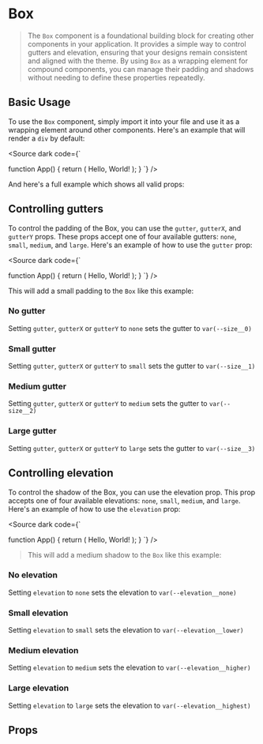 

<Meta of={BoxStories} />

# Box

> The `Box` component is a foundational building block for creating other components in your application. It provides 
a simple way to control gutters and elevation, ensuring that your designs remain consistent and aligned with the theme.
By using `Box` as a wrapping element for compound components, you can manage their padding and shadows without needing 
to define these properties repeatedly.

## Basic Usage

To use the `Box` component, simply import it into your file and use it as a wrapping element around other components. 
Here's an example that will render a `div` by default:

<Source dark code={`

function App() {
    return (
        <Box>Hello, World!</Box>
    );
}
`} />

And here's a full example which shows all valid props:

<Source dark />

## Controlling gutters

To control the padding of the Box, you can use the `gutter`, `gutterX`, and `gutterY` props. These props accept one of 
four available gutters: `none`, `small`, `medium`, and `large`. Here's an example of how to use the `gutter` prop:

<Source dark code={`

function App() {
    return (
        <Box gutter="small">Hello, World!</Box>
    );
}
`} />

This will add a small padding to the `Box` like this example:

<Canvas>
    <Story of={BoxStories.SmallGutter} />
</Canvas>

### No gutter

Setting `gutter`, `gutterX` or `gutterY` to `none` sets the gutter to `var(--size__0)`

<Canvas>
    <Story of={BoxStories.NoGutter} />
</Canvas>

### Small gutter

Setting `gutter`, `gutterX` or `gutterY` to `small` sets the gutter to `var(--size__1)`

<Canvas>
    <Story of={BoxStories.SmallGutter} />
</Canvas>

### Medium gutter

Setting `gutter`, `gutterX` or `gutterY` to `medium` sets the gutter to `var(--size__2)`

<Canvas>
    <Story of={BoxStories.MediumGutter} />
</Canvas>

### Large gutter

Setting `gutter`, `gutterX` or `gutterY` to `large` sets the gutter to `var(--size__3)`

<Canvas>
    <Story of={BoxStories.LargeGutter} />
</Canvas>

## Controlling elevation

To control the shadow of the Box, you can use the elevation prop. This prop accepts one of four available elevations: 
`none`, `small`, `medium`, and `large`. Here's an example of how to use the `elevation` prop:

<Source dark code={`

function App() {
  return (
      <Box elevation="medium">Hello, World!</Box>
  );
}
`} />

> This will add a medium shadow to the `Box` like this example:

<Canvas>
    <Story of={BoxStories.MediumElevation} />
</Canvas>

### No elevation

Setting `elevation` to `none` sets the elevation to `var(--elevation__none)`

<Canvas>
    <Story of={BoxStories.NoElevation} />
</Canvas>

### Small elevation

Setting `elevation` to `small` sets the elevation to `var(--elevation__lower)`

<Canvas>
    <Story of={BoxStories.SmallElevation} />
</Canvas>

### Medium elevation

Setting `elevation` to `medium` sets the elevation to `var(--elevation__higher)`

<Canvas>
    <Story of={BoxStories.MediumElevation} />
</Canvas>

### Large elevation

Setting `elevation` to `large` sets the elevation to `var(--elevation__highest)`

<Canvas>
    <Story of={BoxStories.LargeElevation} />
</Canvas>

## Props

<ArgsTable />
